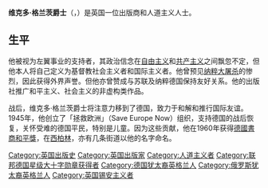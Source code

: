 {{unreferenced|time=2014-05-06T03:21:22+00:00}}

'''维克多·格兰茨爵士'''（{{lang-en|Sir Victor Gollancz}}，{{bd|1893年|4月9日|1967年|2月8日}}）是英国一位出版商和人道主义人士。

==生平==
他被视为左翼事业的支持者，其政治信念在[[自由主义|自由主义]]和[[共产主义|共产主义]]之间飘忽不定，但他本人将自己定义为基督教社会主义者和国际主义者。他曾预见[[纳粹大屠杀|纳粹大屠杀]]的惨烈，因此获得外界声誉。但他亦曾赞成与苏联及纳粹德国保持友好关系。他的出版社推广和平主义、社会主义的非虚构类作品。

战后，维克多·格兰茨爵士将注意力移到了德国，致力于和解和推行国际友谊。1945年，他创立了「拯救欧洲」（Save Europe Now）组织，支持德国的战后恢复，关怀受难的德国平民，特别是儿童。因为这些贡献，他在1960年获得[[德國書商和平獎|德國書商和平獎]]，在[[西柏林|西柏林]]，亦有几条街道以他的名字命名。

{{Authority control}}
[[Category:英国出版史|Category:英国出版史]]
[[Category:英国出版家|Category:英国出版家]]
[[Category:人道主义者|Category:人道主义者]]
[[Category:联邦德国星级大十字勋章获得者|Category:联邦德国星级大十字勋章获得者]]
[[Category:德国犹太裔英格兰人|Category:德国犹太裔英格兰人]]
[[Category:俄罗斯犹太裔英格兰人|Category:俄罗斯犹太裔英格兰人]]
[[Category:英国锡安主义者|Category:英国锡安主义者]]